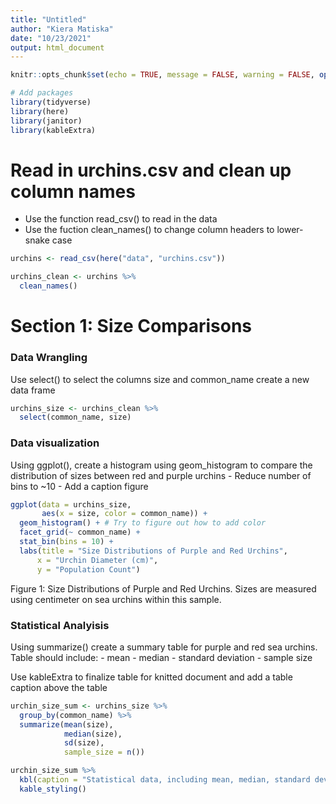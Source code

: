 ```yaml
---
title: "Untitled"
author: "Kiera Matiska"
date: "10/23/2021"
output: html_document
---
```


```r
knitr::opts_chunk$set(echo = TRUE, message = FALSE, warning = FALSE, options(round = 3))

# Add packages
library(tidyverse)
library(here)
library(janitor)
library(kableExtra)
```

# Read in urchins.csv and clean up column names

- Use the function read_csv() to read in the data
- Use the fuction clean_names() to change column headers to lower-snake case

```r
urchins <- read_csv(here("data", "urchins.csv"))

urchins_clean <- urchins %>% 
  clean_names()
```

# Section 1: Size Comparisons

### Data Wrangling

Use select() to select the columns size and common_name create a new data frame

```r
urchins_size <- urchins_clean %>% 
  select(common_name, size)
```


### Data visualization

Using ggplot(), create a histogram using geom_histogram to compare the distribution of sizes between red and purple urchins
- Reduce number of bins to ~10
- Add a caption figure

```r
ggplot(data = urchins_size,
       aes(x = size, color = common_name)) +
  geom_histogram() + # Try to figure out how to add color
  facet_grid(~ common_name) +
  stat_bin(bins = 10) +
  labs(title = "Size Distributions of Purple and Red Urchins",
      x = "Urchin Diameter (cm)",
      y = "Population Count")
```

Figure 1: Size Distributions of Purple and Red Urchins. Sizes are measured using centimeter on sea urchins within this sample.

### Statistical Analyisis

Using summarize() create a summary table for purple and red sea urchins. Table should include:
- mean
- median
- standard deviation
- sample size

Use kableExtra to finalize table for knitted document and add a table caption above the table

```r
urchin_size_sum <- urchins_size %>% 
  group_by(common_name) %>% 
  summarize(mean(size),
            median(size),
            sd(size),
            sample_size = n())

urchin_size_sum %>% 
  kbl(caption = "Statistical data, including mean, median, standard deviation, and sample size, of purple and red sea urchin sizes") %>% 
  kable_styling()
```

